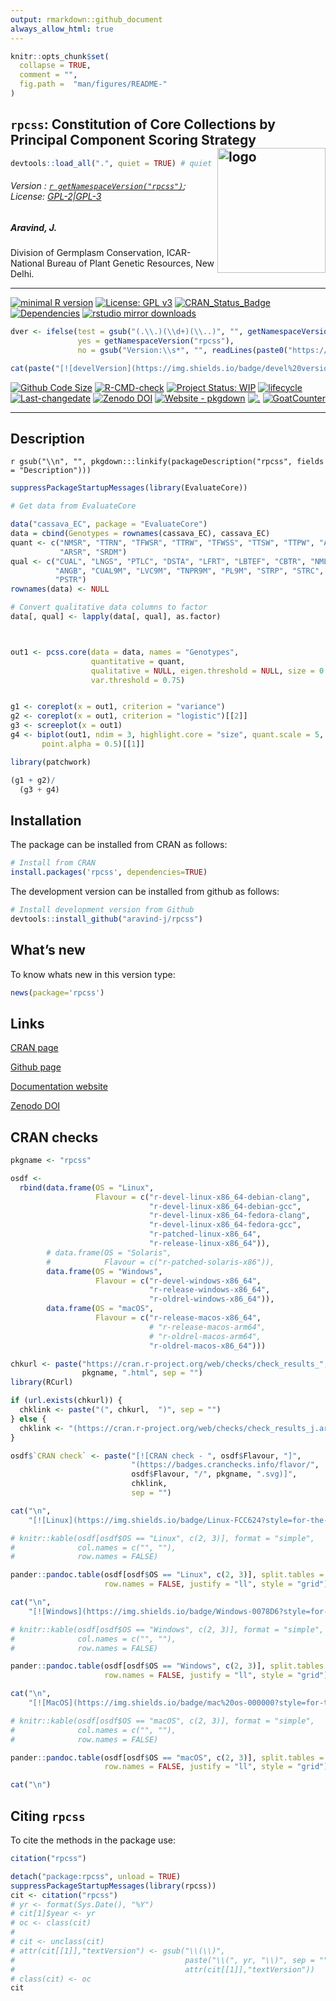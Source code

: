 ```yaml
---
output: rmarkdown::github_document
always_allow_html: true
---
```


```r
knitr::opts_chunk$set(
  collapse = TRUE,
  comment = "",
  fig.path =  "man/figures/README-"
)
```

<!-- 
```r
knitr::include_graphics("https://raw.githubusercontent.com/aravind-j/rpcss/master/inst/extdata/rpcss.png") 
```
-->

## `rpcss`: Constitution of Core Collections by Principal Component Scoring Strategy <img src="https://raw.githubusercontent.com/aravind-j/rpcss/master/inst/extdata/rpcss.png" align="right" alt="logo" width="173" height = "200" style = "border: none; float: right;">

```r
devtools::load_all(".", quiet = TRUE) # quiet = T for hiding macOS compiler warnings

```

###### Version : [`r getNamespaceVersion("rpcss")`](https://aravind-j.github.io/rpcss/); License: [GPL-2|GPL-3](https://www.r-project.org/Licenses/)

##### Aravind, J.

Division of Germplasm Conservation, ICAR-National Bureau of Plant Genetic Resources, New Delhi.

***
[![minimal R version](https://img.shields.io/badge/R>%3D-3.5.0-6666ff.svg?logo=R)](https://cran.r-project.org/)
[![License: GPL v3](https://img.shields.io/badge/License-GPL%20v3-blue.svg)](https://www.gnu.org/licenses/gpl-3.0)
[![CRAN_Status_Badge](https://www.r-pkg.org/badges/version-last-release/rpcss)](https://cran.r-project.org/package=rpcss)
[![Dependencies](https://tinyverse.netlify.app/status/rpcss)](https://cran.r-project.org/package=rpcss)
[![rstudio mirror downloads](https://cranlogs.r-pkg.org/badges/grand-total/rpcss?color=green)](https://CRAN.R-project.org/package=rpcss)
```r
dver <- ifelse(test = gsub("(.\\.)(\\d+)(\\..)", "", getNamespaceVersion("rpcss")) != "",
               yes = getNamespaceVersion("rpcss"),
               no = gsub("Version:\\s*", "", readLines(paste0("https://raw.githubusercontent.com/", "aravind-j/rpcss", "/master/DESCRIPTION"))[grep("Version:", readLines(paste0("https://raw.githubusercontent.com/", "aravind-j/rpcss", "/master/DESCRIPTION")))]))

cat(paste("[![develVersion](https://img.shields.io/badge/devel%20version-", dver, "-orange.svg)](https://github.com/aravind-j/rpcss)", sep = ""))
```
[![Github Code Size](https://img.shields.io/github/languages/code-size/aravind-j/rpcss.svg)](https://github.com/aravind-j/rpcss)
[![R-CMD-check](https://github.com/aravind-j/rpcss/workflows/R-CMD-check/badge.svg)](https://github.com/aravind-j/rpcss/actions)
[![Project Status: WIP](https://www.repostatus.org/badges/latest/wip.svg)](https://www.repostatus.org/#wip)
[![lifecycle](https://lifecycle.r-lib.org/articles/figures/lifecycle-maturing.svg)](https://lifecycle.r-lib.org/articles/stages.html#maturing)
[![Last-changedate](https://img.shields.io/badge/last%20change-`r gsub('-', '--', Sys.Date())`-yellowgreen.svg)](https://github.com/aravind-j/rpcss/)
[![Zenodo DOI](https://zenodo.org/badge/DOI/10.5281/zenodo.zenodo.14889174.svg)](https://doi.org/10.5281/zenodo.14889174)
[![Website - pkgdown](https://img.shields.io/website-up-down-green-red/https/aravind-j.github.io/rpcss.svg)](https://aravind-j.github.io/rpcss/)
[![.](https://pro-pulsar-193905.appspot.com/G-B9EKQHWBD9/welcome-page)](https://github.com/aravind-j/google-analytics-beacon)
[![GoatCounter](https://rpcss-gh.goatcounter.com/count?p=/test)](https://rpcss.goatcounter.com/)
<!-- [![packageversion](https://img.shields.io/badge/Package%20version-0.2.3.3-orange.svg)](https://github.com/aravind-j/rpcss) -->
<!-- [![GitHub Download Count](https://github-basic-badges.herokuapp.com/downloads/aravind-j/rpcss/total.svg)] -->
<!-- [![Rdoc](http://www.rdocumentation.org/badges/version/rpcss)](http://www.rdocumentation.org/packages/rpcss) -->

***

## Description
<!-- `r gsub("(<doi:)(.+)(>)", "[doi:\\2](https://doi.org/\\2)", gsub("\\n", " ", packageDescription("rpcss", fields = "Description")))` -->
`r gsub("\\n", "", pkgdown:::linkify(packageDescription("rpcss", fields = "Description")))`

```r

suppressPackageStartupMessages(library(EvaluateCore))

# Get data from EvaluateCore

data("cassava_EC", package = "EvaluateCore")
data = cbind(Genotypes = rownames(cassava_EC), cassava_EC)
quant <- c("NMSR", "TTRN", "TFWSR", "TTRW", "TFWSS", "TTSW", "TTPW", "AVPW",
           "ARSR", "SRDM")
qual <- c("CUAL", "LNGS", "PTLC", "DSTA", "LFRT", "LBTEF", "CBTR", "NMLB",
          "ANGB", "CUAL9M", "LVC9M", "TNPR9M", "PL9M", "STRP", "STRC",
          "PSTR")
rownames(data) <- NULL

# Convert qualitative data columns to factor
data[, qual] <- lapply(data[, qual], as.factor)



out1 <- pcss.core(data = data, names = "Genotypes",
                  quantitative = quant,
                  qualitative = NULL, eigen.threshold = NULL, size = 0.2,
                  var.threshold = 0.75)


g1 <- coreplot(x = out1, criterion = "variance")
g2 <- coreplot(x = out1, criterion = "logistic")[[2]]
g3 <- screeplot(x = out1)
g4 <- biplot(out1, ndim = 3, highlight.core = "size", quant.scale = 5,
       point.alpha = 0.5)[[1]]

library(patchwork)

(g1 + g2)/
  (g3 + g4)

```

## Installation
The package can be installed from CRAN as follows: 

```r
# Install from CRAN
install.packages('rpcss', dependencies=TRUE)
```


The development version can be installed from github as follows:

```r
# Install development version from Github
devtools::install_github("aravind-j/rpcss")
```

<!-- ## Detailed tutorial
For a detailed tutorial (vignette) on how to used this package type:

```r
browseVignettes(package = 'rpcss')
```
The vignette for the latest version is also available [online](https://aravind-j.github.io/rpcss/articles.html).-->

## What's new
To know whats new in this version type:

```r
news(package='rpcss')
```

## Links

[CRAN page](https://cran.r-project.org/package=rpcss)

[Github page](https://github.com/aravind-j/rpcss)

[Documentation website](https://aravind-j.github.io/rpcss/)

[Zenodo DOI](https://doi.org/10.5281/zenodo.14889174)

## CRAN checks

```r
pkgname <- "rpcss"

osdf <-
  rbind(data.frame(OS = "Linux", 
                   Flavour = c("r-devel-linux-x86_64-debian-clang",
                               "r-devel-linux-x86_64-debian-gcc", 
                               "r-devel-linux-x86_64-fedora-clang",
                               "r-devel-linux-x86_64-fedora-gcc", 
                               "r-patched-linux-x86_64",
                               "r-release-linux-x86_64")),
        # data.frame(OS = "Solaris", 
        #            Flavour = c("r-patched-solaris-x86")),
        data.frame(OS = "Windows", 
                   Flavour = c("r-devel-windows-x86_64", 
                               "r-release-windows-x86_64",
                               "r-oldrel-windows-x86_64")),
        data.frame(OS = "macOS", 
                   Flavour = c("r-release-macos-x86_64", 
                               # "r-release-macos-arm64",
                               # "r-oldrel-macos-arm64",
                               "r-oldrel-macos-x86_64")))

chkurl <- paste("https://cran.r-project.org/web/checks/check_results_",
                pkgname, ".html", sep = "")
library(RCurl)

if (url.exists(chkurl)) {
  chklink <- paste("(", chkurl,  ")", sep = "")
} else {
  chklink <- "(https://cran.r-project.org/web/checks/check_results_j.aravind_at_icar.gov.in.html)"
}

osdf$`CRAN check` <- paste("[![CRAN check - ", osdf$Flavour, "]",
                           "(https://badges.cranchecks.info/flavor/",
                           osdf$Flavour, "/", pkgname, ".svg)]",
                           chklink,
                           sep = "")
```


```r
cat("\n",
    "[![Linux](https://img.shields.io/badge/Linux-FCC624?style=for-the-badge&logo=linux&logoColor=black)](https://cran.r-project.org/web/checks/check_results_rpcss.html)", "\n")

# knitr::kable(osdf[osdf$OS == "Linux", c(2, 3)], format = "simple", 
#              col.names = c("", ""), 
#              row.names = FALSE)

pander::pandoc.table(osdf[osdf$OS == "Linux", c(2, 3)], split.tables = Inf,
                     row.names = FALSE, justify = "ll", style = "grid")

cat("\n",
    "[![Windows](https://img.shields.io/badge/Windows-0078D6?style=for-the-badge&logo=windows&logoColor=white)](https://cran.r-project.org/web/checks/check_results_rpcss.html)", "\n")

# knitr::kable(osdf[osdf$OS == "Windows", c(2, 3)], format = "simple",
#              col.names = c("", ""),
#              row.names = FALSE)

pander::pandoc.table(osdf[osdf$OS == "Windows", c(2, 3)], split.tables = Inf,
                     row.names = FALSE, justify = "ll", style = "grid")

cat("\n",
    "[![MacOS](https://img.shields.io/badge/mac%20os-000000?style=for-the-badge&logo=apple&logoColor=white)](https://cran.r-project.org/web/checks/check_results_rpcss.html)", "\n")

# knitr::kable(osdf[osdf$OS == "macOS", c(2, 3)], format = "simple",
#              col.names = c("", ""),
#              row.names = FALSE)

pander::pandoc.table(osdf[osdf$OS == "macOS", c(2, 3)], split.tables = Inf,
                     row.names = FALSE, justify = "ll", style = "grid")

cat("\n")
```

## Citing `rpcss`
To cite the methods in the package use:

```r
citation("rpcss")
```

```r
detach("package:rpcss", unload = TRUE)
suppressPackageStartupMessages(library(rpcss))
cit <- citation("rpcss")
# yr <- format(Sys.Date(), "%Y")
# cit[1]$year <- yr
# oc <- class(cit)
# 
# cit <- unclass(cit)
# attr(cit[[1]],"textVersion") <- gsub("\\(\\)",
#                                      paste("\\(", yr, "\\)", sep = ""),
#                                      attr(cit[[1]],"textVersion"))
# class(cit) <- oc
cit
```
